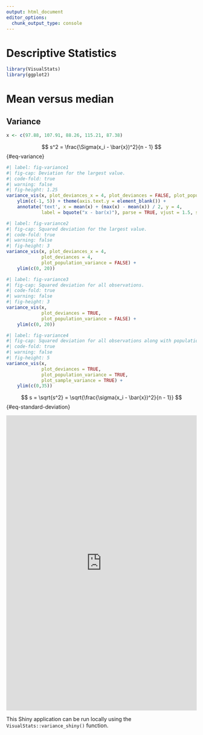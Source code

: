 ```yaml
---
output: html_document
editor_options: 
  chunk_output_type: console
---
```

# Descriptive Statistics

```r
library(VisualStats)
library(ggplot2)
```


# Mean versus median



## Variance {#sec-variance}

```r
x <- c(97.88, 107.91, 88.26, 115.21, 87.38)
```

$$ s^2 = \frac{\Sigma(x_i - \bar{x})^2}{n - 1} $$ {#eq-variance}

```r
#| label: fig-variance1
#| fig-cap: Deviation for the largest value.
#| code-fold: true
#| warning: false
#| fig-height: 1.25
variance_vis(x, plot_deviances_x = 4, plot_deviances = FALSE, plot_population_variance = FALSE) +
	ylim(c(-1, 5)) + theme(axis.text.y = element_blank()) +
	annotate('text', x = mean(x) + (max(x) - mean(x)) / 2, y = 4,
			 label = bquote("x - bar(x)"), parse = TRUE, vjust = 1.5, size = 8)
```

```r
#| label: fig-variance2
#| fig-cap: Squared deviation for the largest value.
#| code-fold: true
#| warning: false
#| fig-height: 3
variance_vis(x, plot_deviances_x = 4, 
			 plot_deviances = 4, 
			 plot_population_variance = FALSE) +
	ylim(c(0, 20))
```

```r
#| label: fig-variance3
#| fig-cap: Squared deviation for all observations.
#| code-fold: true
#| warning: false
#| fig-height: 3
variance_vis(x, 
			 plot_deviances = TRUE, 
			 plot_population_variance = FALSE) +
	ylim(c(0, 20))
```


```r
#| label: fig-variance4
#| fig-cap: Squared deviation for all observations along with population and sample variances.
#| code-fold: true
#| warning: false
#| fig-height: 5
variance_vis(x, 
			 plot_deviances = TRUE, 
			 plot_population_variance = TRUE,
			 plot_sample_variance = TRUE) + 
	ylim(c(0,35))
```



$$ s = \sqrt{s^2} = \sqrt{\frac{\sigma(x_i - \bar{x})^2}{n - 1}} $$ {#eq-standard-deviation}


```{=html}
 <iframe id="example1" src="https://r.bryer.org/shiny/variance/" style="border: none; width: 100%; height: 780px" frameborder="0"></iframe>
```


::: {.content-visible when-format="pdf"}

:::

This Shiny application can be run locally using the `VisualStats::variance_shiny()` function.
